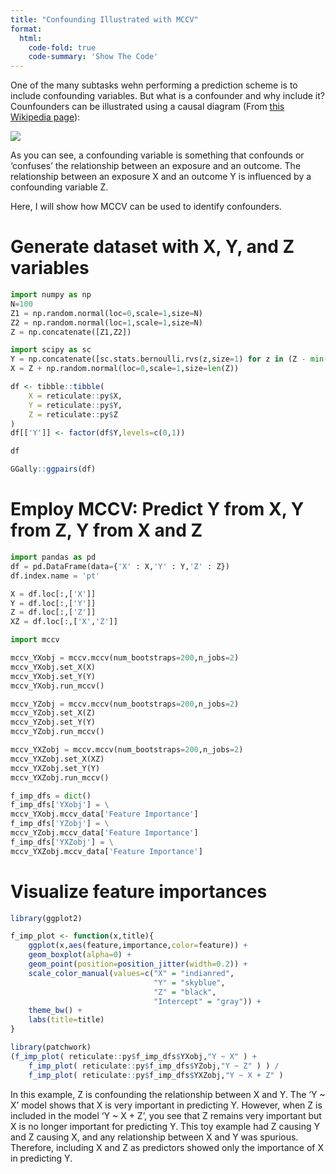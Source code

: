 ```yaml
---
title: "Confounding Illustrated with MCCV"
format:
  html:
    code-fold: true
    code-summary: 'Show The Code'
---
```


One of the many subtasks wehn performing a prediction scheme is to include confounding variables. But what is a confounder and why include it? Counfounders can be illustrated using a causal diagram (From [this Wikipedia page](https://en.wikipedia.org/wiki/Confounding)):

![](https://upload.wikimedia.org/wikipedia/commons/thumb/5/53/Comparison_confounder_mediator.svg/2560px-Comparison_confounder_mediator.svg.png)

As you can see, a confounding variable is something that confounds or 'confuses' the relationship between an exposure and an outcome. The relationship between an exposure X and an outcome Y is influenced by a confounding variable Z.

Here, I will show how MCCV can be used to identify confounders.

# Generate dataset with X, Y, and Z variables

```python

import numpy as np
N=100
Z1 = np.random.normal(loc=0,scale=1,size=N)
Z2 = np.random.normal(loc=1,scale=1,size=N)
Z = np.concatenate([Z1,Z2])

import scipy as sc
Y = np.concatenate([sc.stats.bernoulli.rvs(z,size=1) for z in (Z - min(Z)) / (max(Z) - min(Z))])
X = Z + np.random.normal(loc=0,scale=1,size=len(Z))
```

```r

df <- tibble::tibble(
    X = reticulate::py$X,
    Y = reticulate::py$Y,
    Z = reticulate::py$Z
)
df[['Y']] <- factor(df$Y,levels=c(0,1))

df

GGally::ggpairs(df)
```

# Employ MCCV: Predict Y from X, Y from Z, Y from X and Z

```python
import pandas as pd
df = pd.DataFrame(data={'X' : X,'Y' : Y,'Z' : Z})
df.index.name = 'pt'

X = df.loc[:,['X']]
Y = df.loc[:,['Y']]
Z = df.loc[:,['Z']]
XZ = df.loc[:,['X','Z']]

```

```python
import mccv

mccv_YXobj = mccv.mccv(num_bootstraps=200,n_jobs=2)
mccv_YXobj.set_X(X)
mccv_YXobj.set_Y(Y)
mccv_YXobj.run_mccv()

mccv_YZobj = mccv.mccv(num_bootstraps=200,n_jobs=2)
mccv_YZobj.set_X(Z)
mccv_YZobj.set_Y(Y)
mccv_YZobj.run_mccv()

mccv_YXZobj = mccv.mccv(num_bootstraps=200,n_jobs=2)
mccv_YXZobj.set_X(XZ)
mccv_YXZobj.set_Y(Y)
mccv_YXZobj.run_mccv()
```

```python

f_imp_dfs = dict()
f_imp_dfs['YXobj'] = \
mccv_YXobj.mccv_data['Feature Importance']
f_imp_dfs['YZobj'] = \
mccv_YZobj.mccv_data['Feature Importance']
f_imp_dfs['YXZobj'] = \
mccv_YXZobj.mccv_data['Feature Importance']

```

# Visualize feature importances

```r
library(ggplot2)

f_imp_plot <- function(x,title){
    ggplot(x,aes(feature,importance,color=feature)) +
    geom_boxplot(alpha=0) +
    geom_point(position=position_jitter(width=0.2)) +
    scale_color_manual(values=c("X" = "indianred",
                                "Y" = "skyblue",
                                "Z" = "black",
                                "Intercept" = "gray")) +
    theme_bw() +
    labs(title=title)
}

library(patchwork)
(f_imp_plot( reticulate::py$f_imp_dfs$YXobj,"Y ~ X" ) +
    f_imp_plot( reticulate::py$f_imp_dfs$YZobj,"Y ~ Z" ) ) /
    f_imp_plot( reticulate::py$f_imp_dfs$YXZobj,"Y ~ X + Z" )
```

In this example, Z is confounding the relationship between X and Y. The 'Y \~ X' model shows that X is very important in predicting Y. However, when Z is included in the model 'Y \~ X + Z', you see that Z remains very important but X is no longer important for predicting Y. This toy example had Z causing Y and Z causing X, and any relationship between X and Y was spurious. Therefore, including X and Z as predictors showed only the importance of X in predicting Y.
